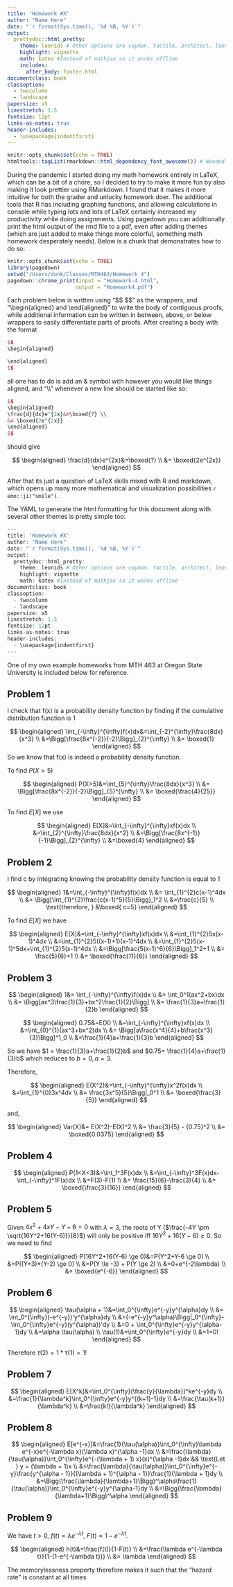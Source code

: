 ```yaml
---
title: 'Homework #X'
author: "Name Here"
date: "`r format(Sys.time(), '%d %B, %Y')`"
output: 
  prettydoc::html_pretty:
    theme: leonids # Other options are cayman, tactile, architect, leonids, hpstr
    highlight: vignette
    math: katex #Instead of mathjax so it works offline
    includes: 
      after_body: footer.html
documentclass: book
classoption:
  - twocolumn
  - landscape
papersize: a5
linestretch: 1.5
fontsize: 12pt
links-as-notes: true
header-includes:
  - \usepackage{indentfirst}
---
```


```r
knitr::opts_chunk$set(echo = TRUE)
htmltools::tagList(rmarkdown::html_dependency_font_awesome()) # Needed so fa's in footer will show
```

During the pandemic I started doing my math homework entirely in LaTeX, which can be a bit of a chore, so I decided to try to make it more fun by also making it look prettier using RMarkdown. I found that it makes it more intuitive for both the grader and unlucky homework doer. The additional tools that R has including graphing functions, and allowing calculations in console while typing lots and lots of LaTeX certainly increased my productivity while doing assignments. Using pagedown you can additionally print the html output of the rmd file to a pdf, even after adding themes (which are just added to make things more colorful, something math homework desperately needs). Below is a chunk that demonstrates how to do so:


```r
knitr::opts_chunk$set(echo = TRUE)
library(pagedown)
setwd("/Users/dunk/Classes/MTH463/Homework 4")
pagedown::chrome_print(input = "Homework-4.html",
                      output = "Homework4.pdf")
```

Each problem below is written using "\$\$ \$\$" as the wrappers, and "\\begin{aligned} and \\end{aligned}" to write the body of contiguous proofs, while additional information can be written in between, above, or below wrappers to easily differentiate parts of proofs. After creating a body with the format 

```r
$$
\begin{aligned}

\end{aligned}
$$
```

all one has to do is add an & symbol with however you would like things aligned, and "\\\\" whenever a new line should be started like so:

```r
$$
\begin{aligned}
\frac{d}{dx}e^{2x}&=\boxed{?} \\
&= \boxed{2e^{2x}}
\end{aligned}
$$
```

should give

$$
\begin{aligned}
\frac{d}{dx}e^{2x}&=\boxed{?} \\
&= \boxed{2e^{2x}}
\end{aligned}
$$

After that its just a question of LaTeX skills mixed with R and markdown, which opens up many more mathematical and visualization possibilities `r emo::ji("smile")`.

The YAML to generate the html formatting for this document along with several other themes is pretty simple too:

```r
---
title: 'Homework #X'
author: "Name Here"
date: "`r format(Sys.time(), '%d %B, %Y')`"
output: 
  prettydoc::html_pretty:
    theme: leonids # Other options are cayman, tactile, architect, leonids, hpstr
    highlight: vignette
    math: katex #Instead of mathjax so it works offline
documentclass: book
classoption:
  - twocolumn
  - landscape
papersize: a5
linestretch: 1.5
fontsize: 12pt
links-as-notes: true
header-includes:
  - \usepackage{indentfirst}
---
```

One of my own example homeworks from MTH 463 at Oregon State University is included below for reference.

## Problem 1

I check that f(x) is a probability density function by finding if the cumulative distribution function is 1 

$$
\begin{aligned}
\int_{-\infty}^{\infty}f(x)dx&=\int_{-2}^{\infty}\frac{8dx}{x^3} \\
&=\Bigg[\frac{8x^{-2}}{-2}\Bigg]_{2}^{\infty} \\
&= \boxed{1}
\end{aligned}
$$
So we know that f(x) is indeed a probability density function.

To find $P(X>5)$

$$
\begin{aligned}
P(X>5)&=\int_{5}^{\infty}\frac{8dx}{x^3} \\
&= \Bigg[\frac{8x^{-2}}{-2}\Bigg]_{5}^{\infty} \\
&= \boxed{\frac{4}{25}}
\end{aligned}
$$

To find $E[X]$ we use 

$$
\begin{aligned}
E[X]&=\int_{-\infty}^{\infty}xf(x)dx \\
&=\int_{2}^{\infty}\frac{8dx}{x^2} \\
&=\Bigg[\frac{8x^{-1}}{-1}\Bigg]_{2}^{\infty} \\
&=\boxed{4}
\end{aligned}
$$


## Problem 2

I find c by integrating knowing the probability density function is equal to 1

$$
\begin{aligned}
1&=\int_{-\infty}^{\infty}f(x)dx \\
&= \int_{1}^{2}c(x-1)^4dx \\
&= \Bigg[\int_{1}^{2}\frac{c(x-1)^5}{5}\Bigg]_1^2 \\
&=\frac{c}{5} \\
\text{therefore, } &\boxed{ c=5}
\end{aligned}
$$

To find $E[X]$ we have 

$$
\begin{aligned}
E[X]&=\int_{-\infty}^{\infty}xf(x)dx \\
&=\int_{1}^{2}5x(x-1)^4dx \\
&=\int_{1}^{2}5((x-1)+1)(x-1)^4dx \\
&=\int_{1}^{2}5(x-1)^5dx+\int_{1}^{2}5(x-1)^4dx \\
&=\Bigg[\frac{5(x-1)^6}{6}\Bigg]_1^2+1 \\
&= \frac{5}{6}+1 \\
&= \boxed{\frac{11}{6}}
\end{aligned}
$$

## Problem 3 

$$
\begin{aligned}
1&= \int_{-\infty}^{\infty}f(x)dx \\
&= \int_0^1(ax^2+bx)dx \\
&= \Bigg[ax^3\frac{1}{3}+bx^2\frac{1}{2}\Bigg] \\
&= \frac{1}{3}a+\frac{1}{2}b
\end{aligned}
$$

$$
\begin{aligned}
0.75&=E(X) \\
&=\int_{-\infty}^{\infty}xf(x)dx \\
&=\int_{0}^{1}(ax^3+bx^2)dx \\
&= \Bigg[a\frac{x^4}{4}+b\frac{x^3}{3}\Bigg]^1_0 \\
&=\frac{1}{4}a+\frac{1}{3}b
\end{aligned}
$$

So we have $1 = \frac{1}{3}a+\frac{1}{2}b$ and $0.75= \frac{1}{4}a+\frac{1}{3}b$ which reduces to $b=0, a = 3$.

Therefore,

$$
\begin{aligned}
E(X^2)&=\int_{-\infty}^{\infty}x^2f(x)dx \\
&=\int_{1}^{0}3x^4dx \\
&= \frac{3x^5}{5}\Bigg|_0^1 \\
&= \boxed{\frac{3}{5}}
\end{aligned}
$$

and,

$$
\begin{aligned}
Var(X)&= E(X^2)-E(X)^2 \\
&= \frac{3}{5} - {0.75}^2 \\
&= \boxed{0.0375}
\end{aligned}
$$

## Problem 4

$$
\begin{aligned}
P(1<X<3)&=\int_1^3F(x)dx \\
&=\int_{-\infty}^3F(x)dx- \int_{-\infty}^1F(x)dx \\
&=F(3)-F(1) \\
&= \frac{15}{6}-\frac{3}{4} \\
&= \boxed{\frac{3}{16}}
\end{aligned}
$$


## Problem 5

Given $4x^2+4xY-Y+6=0$ with $\lambda=3$, the roots of Y ($\frac{-4Y \pm \sqrt{16Y^2+16(Y-6)}}{8}$) will only be positive iff $16Y^2+16(Y-6) \ge 0$. So we need to find 

$$
\begin{aligned}
P(16Y^2+16(Y-6) \ge 0)&=P(Y^2+Y-6 \ge 0) \\
&=P((Y+3)*(Y-2) \ge 0) \\
&=P(Y \le -3) + P(Y \ge 2) \\
&=0+e^{-2\lambda} \\
&= \boxed{e^{-6}}
\end{aligned}
$$


## Problem 6

$$
\begin{aligned}
\tau(\alpha + 1)&=\int_0^{\infty}e^{-y}y^{\alpha}dy \\
&= \int_0^{\infty}(-e^{-y})'y^{\alpha}dy \\
&=(-e^{-y}y^\alpha)\Bigg|_0^{\infty}-\int_0^{\infty}e^{-y}(y^{\alpha})'dy \\
&=0 + \int_0^{\infty}e^{-y}y^{\alpha-1}dy \\
&=\alpha \tau(\alpha) \\
\tau(1)&=\int_0^{\infty}e^{-y}dy \\
&=1=0!
\end{aligned}
$$

Therefore $\tau(2)=1*\tau(1)=1!$

## Problem 7

$$
\begin{aligned}
E[X^k]&=\int_0^{\infty}(\frac{y}{\lambda})^ke^{-y}dy \\
&=\frac{1}{\lambda^k}\int_0^{\infty}e^{-y}y^{(k+1)-1}dy \\
&=\frac{\tau(k+1)}{\lambda^k} \\
&=\frac{k!}{\lambda^k} 
\end{aligned}
$$


## Problem 8

$$
\begin{aligned}
E[e^{-x}]&=\frac{1}{\tau(\alpha)}\int_0^{\infty}\lambda e^{-x}e^{-\lambda x}(\lambda x)^{\alpha -1}dx \\
&=\frac{\lambda}{\tau(\alpha)}\int_0^{\infty}e^{-(\lambda + 1) x}(x)^{\alpha -1}dx && \text{Let } y = (\lambda + 1)x \\
&=\frac{\lambda}{\tau(\alpha)}\int_0^{\infty}e^{-y}\frac{y^{\alpha - 1}}{(\lambda + 1)^{\alpha - 1}}\frac{1}{\lambda + 1}dy \\
&=\Bigg(\frac{\lambda}{\lambda+1}\Bigg)^\alpha\frac{1}{\tau(\alpha)}\int_0^{\infty}e^{-y}y^{\alpha-1}dy \\
&=\Bigg(\frac{\lambda}{\lambda+1}\Bigg)^\alpha
\end{aligned}
$$


## Problem 9

We have $t>0$, $f(t)=\lambda e^{-\lambda t}$, $F(t)=1-e^{-\lambda t}$.

$$
\begin{aligned}
h(t)&=\frac{f(t)}{1-F(t)} \\
&=\frac{\lambda e^{-\lambda t}}{1-(1-e^{-\lambda t})} \\
&= \lambda
\end{aligned}
$$

The memorylessness property therefore makes it such that the "hazard rate" is constant at all times







